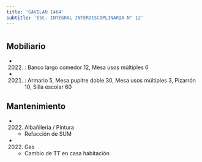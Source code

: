 ```yaml
---
title: 'GAVILAN 1464'
subtitle: 'ESC. INTEGRAL INTERDISCIPLINARIA N° 12'
---
```


#


## Mobiliario

*  (2022) : Banco largo comedor 12, Mesa usos múltiples 6 

*  (2021) : Armario 5, Mesa pupitre doble 30, Mesa usos múltiples 3, Pizarrón 10, Silla escolar 60 





## Mantenimiento

*  (2022) Albañileria / Pintura 
    + Refacción de SUM

*  (2022) Gas 
    + Cambio de TT en casa habitación



